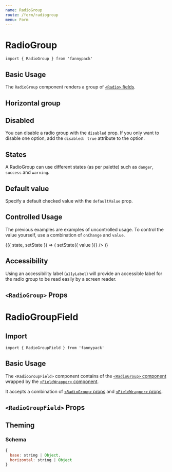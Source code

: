 ```yaml
---
name: RadioGroup
route: /form/radiogroup
menu: Form
---
```



# RadioGroup

`import { RadioGroup } from 'fannypack'`


## Basic Usage

The `RadioGroup` component renders a group of [`<Radio>` fields](/form/radio).

<Playground>
  <RadioGroup name="weather" options={[{ label: 'Sunny', value: 'sunny' }, { label: 'Windy', value: 'windy' }, { label: 'Overcast', value: 'overcast' }]} />
</Playground>

## Horizontal group

<Playground>
  <RadioGroup isHorizontal name="weather" options={[{ label: 'Sunny', value: 'sunny' }, { label: 'Windy', value: 'windy' }, { label: 'Overcast', value: 'overcast' }]} />
</Playground>

## Disabled

You can disable a radio group with the `disabled` prop. If you only want to disable one option, add the `disabled: true` attribute to the option.

<Playground>
  <RadioGroup name="weather" options={[{ label: 'Sunny', value: 'sunny' }, { label: 'Windy', value: 'windy', disabled: true }, { label: 'Overcast', value: 'overcast' }]} />
</Playground>

## States

A RadioGroup can use different states (as per palette) such as `danger`, `success` and `warning`.

<Playground>
  <RadioGroup state="danger" name="weather" options={[{ label: 'Sunny', value: 'sunny' }, { label: 'Windy', value: 'windy' }, { label: 'Overcast', value: 'overcast' }]} />
</Playground>

## Default value

Specify a default checked value with the `defaultValue` prop.

<Playground>
  <RadioGroup defaultValue="overcast" name="weather" options={[{ label: 'Sunny', value: 'sunny' }, { label: 'Windy', value: 'windy' }, { label: 'Overcast', value: 'overcast' }]} />
</Playground>

## Controlled Usage

The previous examples are examples of uncontrolled usage. To control the value yourself, use a combination of `onChange` and `value`.

<Playground>
  <Component initialState={{ value: 'overcast' }}>
    {({ state, setState }) => (
      <RadioGroup name="weather2" options={[{ label: 'Sunny', value: 'sunny' }, { label: 'Windy', value: 'windy' }, { label: 'Overcast', value: 'overcast' }]} value={state.value} onChange={value => setState({ value })} />
    )}
  </Component>
</Playground>

## Accessibility

Using an accessibility label (`a11yLabel`) will provide an accessible label for the radio group to be read easily by a screen reader.

<Playground>
  <RadioGroup a11yLabel="Weather" name="weather" options={[{ label: 'Sunny', value: 'sunny' }, { label: 'Windy', value: 'windy' }, { label: 'Overcast', value: 'overcast' }]} />
</Playground>

## `<RadioGroup>` Props

<PropsTable of={RadioGroup} />

# RadioGroupField

## Import

`import { RadioGroupField } from 'fannypack'`

## Basic Usage

The `<RadioGroupField>` component contains of the [`<RadioGroup>` component](#radiogroup) wrapped by the [`<FieldWrapper>` component](/form/fieldwrapper).

It accepts a combination of [`<RadioGroup>` props](/form/radiogroup#input-props) and [`<FieldWrapper>` props](/form/fieldwrapper#props).

<Playground>
  <RadioGroupField a11yId="weather" label="Weather" name="weather" options={[{ label: 'Sunny', value: 'sunny' }, { label: 'Windy', value: 'windy' }, { label: 'Overcast', value: 'overcast' }]} />
</Playground>

## `<RadioGroupField>` Props

<PropsTable of={RadioGroupField} />

## Theming

### Schema

```jsx
{
  base: string | Object,
  horizontal: string | Object
}
```

